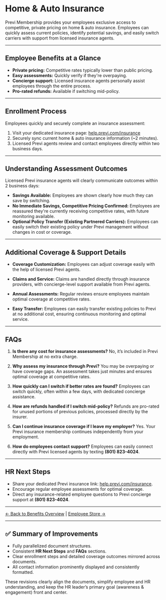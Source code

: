 
<ValidateCode />

# Home & Auto Insurance

Previ Membership provides your employees exclusive access to competitive, private pricing on home & auto insurance. Employees can quickly assess current policies, identify potential savings, and easily switch carriers with support from licensed insurance agents.

---

## Employee Benefits at a Glance

- **Private pricing:** Competitive rates typically lower than public pricing.
- **Easy assessments:** Quickly verify if they're overpaying.
- **Concierge support:** Licensed insurance agents personally assist employees through the entire process.
- **Pro-rated refunds:** Available if switching mid-policy.

---

## Enrollment Process

Employees quickly and securely complete an insurance assessment:

1. Visit your dedicated insurance page: [help.previ.com/insurance](help.previ.com/insurance)
2. Securely sync current home & auto insurance information (~2 minutes).
3. Licensed Previ agents review and contact employees directly within two business days.

---

## Understanding Assessment Outcomes

Licensed Previ insurance agents will clearly communicate outcomes within 2 business days:

- **Savings Available:** Employees are shown clearly how much they can save by switching.
- **No Immediate Savings, Competitive Pricing Confirmed:** Employees are reassured they're currently receiving competitive rates, with future monitoring available.
- **Optional Policy Transfer (Existing Partnered Carriers):** Employees can easily switch their existing policy under Previ management without changes in cost or coverage.

---

## Additional Coverage & Support Details

- **Coverage Customization:**
Employees can adjust coverage easily with the help of licensed Previ agents.

- **Claims and Service:**
Claims are handled directly through insurance providers, with concierge-level support available from Previ agents.

- **Annual Assessments:**
Regular reviews ensure employees maintain optimal coverage at competitive rates.

- **Easy Transfer:**
Employees can easily transfer existing policies to Previ at no additional cost, ensuring continuous monitoring and optimal service.

---

## FAQs

1. **Is there any cost for insurance assessments?**
No, it’s included in Previ Membership at no extra charge.

2. **Why assess my insurance through Previ?**
You may be overpaying or have coverage gaps. An assessment takes just minutes and ensures optimal coverage at competitive rates.

3. **How quickly can I switch if better rates are found?**
Employees can switch quickly, often within a few days, with dedicated concierge assistance.

4. **How are refunds handled if I switch mid-policy?**
Refunds are pro-rated for unused portions of previous policies, processed directly by the insurer.

5. **Can I continue insurance coverage if I leave my employer?**
Yes. Your Previ insurance membership continues independently from your employment.

6. **How do employees contact support?**
Employees can easily connect directly with Previ licensed agents by texting **(801) 823-4024**.

---

## HR Next Steps

- Share your dedicated Previ insurance link: [help.previ.com/insurance](help.previ.com/insurance).
- Encourage regular employee assessments for optimal coverage.
- Direct any insurance-related employee questions to Previ concierge support at **(801) 823-4024**.

---

[← Back to Benefits Overview](./2.1%20Private%20Pricing%20as%20a%20Benefit.md) | [Employee Store →](./2.4%20Employee%20Store.md)

---

## ✅ **Summary of Improvements**

- Fully parallelized document structures.
- Consistent **HR Next Steps** and **FAQs** sections.
- Clear enrollment steps and detailed coverage outcomes mirrored across documents.
- All contact information prominently displayed and consistently formatted.

These revisions clearly align the documents, simplify employee and HR understanding, and keep the HR leader’s primary goal (awareness & engagement) front and center.